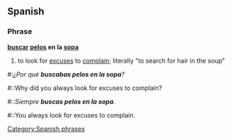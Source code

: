 ==Spanish==

===Phrase===
'''[[buscar]] [[pelo]]s en la [[sopa]]'''

# to look for [[excuse]]s to [[complain]]; literally "to search for hair in the soup"

#:''¿Por qué '''buscabas pelos en la sopa'''?''
#::Why did you always look for excuses to complain?
#:'':Siempre '''buscas pelos en la sopa'''.'' 
#::You always look for excuses to complain.

[[Category:Spanish phrases]]